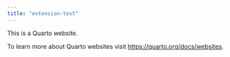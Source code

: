 ```yaml
---
title: "extension-test"
---
```


This is a Quarto website.

To learn more about Quarto websites visit <https://quarto.org/docs/websites>.
